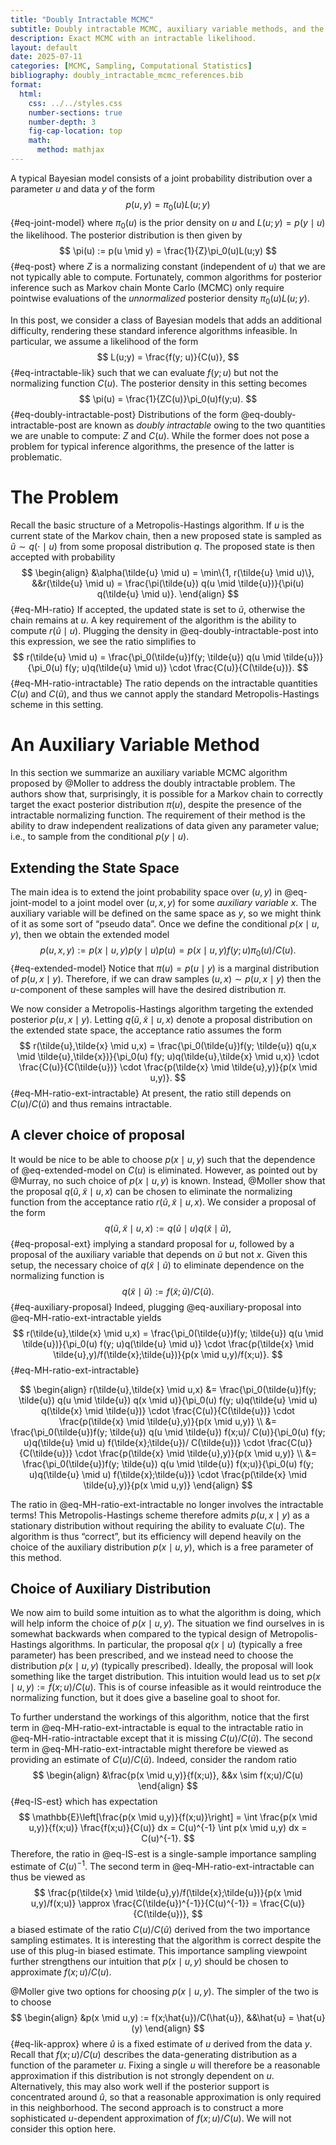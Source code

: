 ```yaml
---
title: "Doubly Intractable MCMC"
subtitle: Doubly intractable MCMC, auxiliary variable methods, and the exchange algorithm.
description: Exact MCMC with an intractable likelihood.
layout: default
date: 2025-07-11
categories: [MCMC, Sampling, Computational Statistics]
bibliography: doubly_intractable_mcmc_references.bib
format:
  html:
    css: ../../styles.css
    number-sections: true
    number-depth: 3
    fig-cap-location: top
    math:
      method: mathjax
---
```


A typical Bayesian model consists of a joint probability distribution over
a parameter $u$ and data $y$ of the form
$$
p(u,y) = \pi_0(u)L(u;y)
$$ {#eq-joint-model}
where $\pi_0(u)$ is the prior density on $u$ and $L(u;y) = p(y \mid u)$ the likelihood.
The posterior distribution is then given by
$$
\pi(u) := p(u \mid y) = \frac{1}{Z}\pi_0(u)L(u;y)
$$ {#eq-post}
where $Z$ is a normalizing constant (independent of $u$) that we are not
typically able to compute. Fortunately, common algorithms for posterior
inference such as Markov chain Monte Carlo (MCMC)
only require pointwise evaluations of the *unnormalized* posterior density
$\pi_0(u)L(u;y)$.

In this post, we consider a class of Bayesian models that adds an additional
difficulty, rendering these standard inference algorithms infeasible.
In particular, we assume a likelihood of the form
$$
L(u;y) = \frac{f(y; u)}{C(u)},
$$ {#eq-intractable-lik}
such that we can evaluate $f(y;u)$ but not the normalizing function $C(u)$.
The posterior density in this setting becomes
$$
\pi(u) = \frac{1}{ZC(u)}\pi_0(u)f(y;u).
$$ {#eq-doubly-intractable-post}
Distributions of the form @eq-doubly-intractable-post are known as
*doubly intractable* owing to the two quantities
we are unable to compute: $Z$ and $C(u)$. While the former does not pose
a problem for typical inference algorithms, the presence of the latter
is problematic.

# The Problem
Recall the basic structure of a Metropolis-Hastings algorithm. If $u$ is the
current state of the Markov chain, then a new proposed state is sampled as
$\tilde{u} \sim q(\cdot \mid u)$ from some proposal distribution $q$.
The proposed state is then accepted with probability
$$
\begin{align}
&\alpha(\tilde{u} \mid u) = \min\{1, r(\tilde{u} \mid u)\},
&&r(\tilde{u} \mid u) = \frac{\pi(\tilde{u}) q(u \mid \tilde{u})}{\pi(u) q(\tilde{u} \mid u)}.
\end{align}
$$ {#eq-MH-ratio}
If accepted, the updated state is set to $\tilde{u}$, otherwise the chain remains
at $u$. A key requirement of the algorithm is the ability to compute
$r(\tilde{u} \mid u)$. Plugging the density in @eq-doubly-intractable-post into this
expression, we see the ratio simplifies to
$$
r(\tilde{u} \mid u)
= \frac{\pi_0(\tilde{u})f(y; \tilde{u}) q(u \mid \tilde{u})}{\pi_0(u) f(y; u)q(\tilde{u} \mid u)} \cdot
\frac{C(u)}{C(\tilde{u})}.
$$ {#eq-MH-ratio-intractable}
The ratio depends on the intractable quantities $C(u)$ and $C(\tilde{u})$,
and thus we cannot apply the standard Metropolis-Hastings scheme in this
setting.

# An Auxiliary Variable Method
In this section we summarize an auxiliary variable MCMC algorithm proposed
by @Moller to address the doubly intractable problem. The authors show
that, surprisingly, it is possible for a Markov chain to correctly target the
exact posterior distribution
$\pi(u)$, despite the presence of the intractable normalizing function.
The requirement of their method is the ability to draw independent realizations
of data given any parameter value; i.e., to sample from the conditional
$p(y \mid u)$.

## Extending the State Space
The main idea is to extend the joint probability space over $(u,y)$ in
@eq-joint-model to a joint model over $(u,x,y)$ for some *auxiliary variable*
$x$. The auxiliary variable will be defined on the same space as $y$, so
we might think of it as some sort of "pseudo data". Once we define the
conditional $p(x \mid u, y)$, then we obtain the extended model
$$
p(u, x, y)
:= p(x \mid u, y)p(y \mid u)p(u)
= p(x \mid u, y)f(y; u)\pi_0(u) / C(u).
$$ {#eq-extended-model}
Notice that $\pi(u) = p(u \mid y)$ is a marginal distribution of
$p(u,x \mid y)$. Therefore, if we can draw samples
$(u,x) \sim p(u,x \mid y)$ then the $u$-component of these samples will
have the desired distribution $\pi$.

We now consider a Metropolis-Hastings algorithm targeting the extended
posterior $p(u,x \mid y)$. Letting $q(\tilde{u},\tilde{x} \mid u,x)$
denote a proposal distribution on the extended state space, the
acceptance ratio assumes the form
$$
r(\tilde{u},\tilde{x} \mid u,x)
= \frac{\pi_0(\tilde{u})f(y; \tilde{u}) q(u,x \mid \tilde{u},\tilde{x})}{\pi_0(u) f(y; u)q(\tilde{u},\tilde{x} \mid u,x)} \cdot
\frac{C(u)}{C(\tilde{u})} \cdot \frac{p(\tilde{x} \mid \tilde{u},y)}{p(x \mid u,y)}.
$$ {#eq-MH-ratio-ext-intractable}
At present, the ratio still depends on $C(u)/C(\tilde{u})$ and thus remains
intractable.

## A clever choice of proposal
It would be nice to be able to choose $p(x \mid u,y)$ such that the
dependence of @eq-extended-model on $C(u)$ is eliminated. However,
as pointed out by @Murray, no such choice of $p(x \mid u,y)$ is known.
Instead, @Moller show that the proposal
$q(\tilde{u}, \tilde{x} \mid u, x)$ can be chosen to eliminate the
normalizing function from the acceptance ratio
$r(\tilde{u},\tilde{x} \mid u,x)$. We consider a proposal of the form
$$
q(\tilde{u}, \tilde{x} \mid u, x) := q(\tilde{u} \mid u) q(\tilde{x} \mid \tilde{u}),
$$ {#eq-proposal-ext}
implying a standard proposal for $u$, followed by a proposal of the auxiliary
variable that depends on $\tilde{u}$ but not $x$. Given this setup, the
necessary choice of $q(\tilde{x} \mid \tilde{u})$ to eliminate dependence
on the normalizing function is
$$
q(\tilde{x} \mid \tilde{u}) := f(\tilde{x};\tilde{u}) / C(\tilde{u}).
$$ {#eq-auxiliary-proposal}
Indeed, plugging @eq-auxiliary-proposal into @eq-MH-ratio-ext-intractable
yields
$$
r(\tilde{u},\tilde{x} \mid u,x)
= \frac{\pi_0(\tilde{u})f(y; \tilde{u}) q(u \mid \tilde{u})}{\pi_0(u) f(y; u)q(\tilde{u} \mid u)} \cdot
\frac{p(\tilde{x} \mid \tilde{u},y)/f(\tilde{x};\tilde{u})}{p(x \mid u,y)/f(x;u)}.
$$ {#eq-MH-ratio-ext-intractable}

::: {.callout-note title="Derivation" collapse=true}
$$
\begin{align}
r(\tilde{u},\tilde{x} \mid u,x)
&= \frac{\pi_0(\tilde{u})f(y; \tilde{u}) q(u \mid \tilde{u}) q(x \mid u)}{\pi_0(u) f(y; u)q(\tilde{u} \mid u) q(\tilde{x} \mid \tilde{u})} \cdot
\frac{C(u)}{C(\tilde{u})} \cdot \frac{p(\tilde{x} \mid \tilde{u},y)}{p(x \mid u,y)} \\
&= \frac{\pi_0(\tilde{u})f(y; \tilde{u}) q(u \mid \tilde{u}) f(x;u)/ C(u)}{\pi_0(u) f(y; u)q(\tilde{u} \mid u) f(\tilde{x};\tilde{u})/ C(\tilde{u})} \cdot
\frac{C(u)}{C(\tilde{u})} \cdot \frac{p(\tilde{x} \mid \tilde{u},y)}{p(x \mid u,y)} \\
&= \frac{\pi_0(\tilde{u})f(y; \tilde{u}) q(u \mid \tilde{u}) f(x;u)}{\pi_0(u) f(y; u)q(\tilde{u} \mid u) f(\tilde{x};\tilde{u})} \cdot
\frac{p(\tilde{x} \mid \tilde{u},y)}{p(x \mid u,y)}
\end{align}
$$
:::

The ratio in @eq-MH-ratio-ext-intractable no longer involves the intractable terms!
This Metropolis-Hastings scheme therefore admits $p(u,x \mid y)$ as a stationary
distribution without requiring the ability to evaluate $C(u)$. The algorithm
is thus "correct", but its efficiency will depend heavily on the choice of the
auxiliary distribution $p(x \mid u,y)$, which is a free parameter of this method.

## Choice of Auxiliary Distribution
We now aim to build some intuition as to what the algorithm is doing, which will
help inform the choice of $p(x \mid u,y)$. The situation we
find ourselves in is somewhat backwards when compared to the typical design
of Metropolis-Hastings algorithms. In particular, the proposal
$q(x \mid u)$ (typically a free parameter) has been prescribed,
and we instead need to choose the distribution $p(x \mid u,y)$ (typically prescribed).
Ideally, the proposal will look something like the target distribution. This
intuition would lead us to set $p(x \mid u,y) := f(x;u) / C(u)$.
This is of course infeasible as it would reintroduce the normalizing function,
but it does give a baseline goal to shoot for.

To further understand the workings of this algorithm, notice that the
first term in @eq-MH-ratio-ext-intractable is equal to the intractable ratio
in @eq-MH-ratio-intractable except that it is missing $C(u)/C(\tilde{u})$.
The second term in @eq-MH-ratio-ext-intractable might therefore be viewed as
providing an estimate of $C(u)/C(\tilde{u})$. Indeed, consider the
random ratio
$$
\begin{align}
&\frac{p(x \mid u,y)}{f(x;u)}, &&x \sim f(x;u)/C(u)
\end{align}
$$ {#eq-IS-est}
which has expectation
$$
\mathbb{E}\left[\frac{p(x \mid u,y)}{f(x;u)}\right]
= \int \frac{p(x \mid u,y)}{f(x;u)} \frac{f(x;u)}{C(u)} dx
= C(u)^{-1} \int p(x \mid u,y) dx = C(u)^{-1}.
$$
Therefore, the ratio in @eq-IS-est is a single-sample importance sampling
estimate of $C(u)^{-1}$. The second term in @eq-MH-ratio-ext-intractable
can thus be viewed as
$$
\frac{p(\tilde{x} \mid \tilde{u},y)/f(\tilde{x};\tilde{u})}{p(x \mid u,y)/f(x;u)}
\approx \frac{C(\tilde{u})^{-1}}{C(u)^{-1}}
= \frac{C(u)}{C(\tilde{u})},
$$
a biased estimate of the ratio $C(u)/C(\tilde{u})$ derived from the two
importance sampling estimates. It is interesting that the algorithm is correct
despite the use of this plug-in biased estimate. This importance sampling
viewpoint further strengthens our intuition that $p(x \mid u,y)$ should
be chosen to approximate $f(x;u)/C(u)$.

@Moller give two options for choosing $p(x \mid u,y)$. The simpler of the
two is to choose
$$
\begin{align}
&p(x \mid u,y) := f(x;\hat{u})/C(\hat{u}), &&\hat{u} = \hat{u}(y)
\end{align}
$$ {#eq-lik-approx}
where $\hat{u}$ is a fixed estimate of $u$ derived from the data $y$.
Recall that $f(x;u)/C(u)$ describes the data-generating
distribution as a function of the parameter $u$. Fixing a single $u$ will
therefore be a reasonable approximation if this distribution is not strongly
dependent on $u$. Alternatively, this may also work well if the posterior
support is concentrated around $\hat{u}$, so that a reasonable approximation is
only required in this neighborhood. The second approach is to construct a more
sophisticated $u$-dependent approximation of $f(x;u)/C(u)$. We will not
consider this option here.
